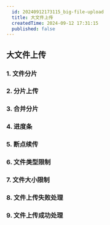 ```yaml
---
  id: 20240912173115_big-file-upload
  title: 大文件上传
  createdTime: 2024-09-12 17:31:15
  published: false
---
```


## 大文件上传

### 1. 文件分片

### 2. 分片上传

### 3. 合并分片

### 4. 进度条

### 5. 断点续传

### 6. 文件类型限制

### 7. 文件大小限制

### 8. 文件上传失败处理

### 9. 文件上传成功处理
